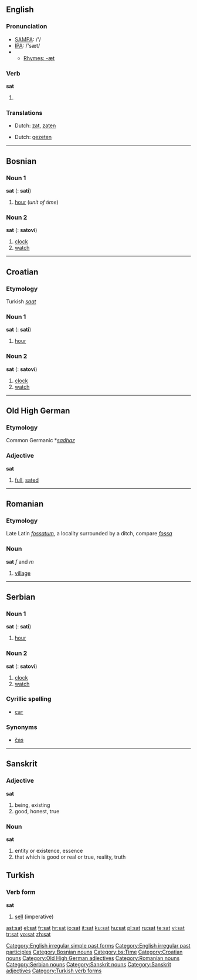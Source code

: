 ==English==

===Pronunciation===
*[[w:SAMPA|SAMPA]]: /'/
*[[w:IPA|IPA]]: /'sæt/
*{{audio|en-us-sat.ogg|Audio (US)}}
**[[Rhymes:English:-æt|Rhymes: -æt]]

===Verb===
'''sat'''

# {{past of|''[[sit]]''}}

===Translations===
{{trans-top|Simple past}}
*Dutch: [[zat]], [[zaten]]
{{trans-mid}}
{{trans-bottom}}

{{trans-top|Past participle}}
*Dutch: [[gezeten]]
{{trans-mid}}
{{trans-bottom}}

[[Category:English irregular simple past forms]]
[[Category:English irregular past participles]]

----

==Bosnian==

===Noun 1===
{{rfc-header|Noun 1}}
'''sat''' {{m}} {{s}} ({{p}}: '''sati''')
# [[hour]] (''unit of time'')

===Noun 2===
'''sat''' {{m}} {{s}} ({{p}}: '''satovi''')
# [[clock]]
# [[watch]]

[[Category:Bosnian nouns]]
[[Category:bs:Time]]

----

==Croatian==

===Etymology===
Turkish ''[[saat]]''

===Noun 1===
'''sat''' {{m}} {{s}} ({{p}}: '''sati''')
# [[hour]]

===Noun 2===
'''sat''' {{m}} {{s}} ({{p}}: '''satovi''')
# [[clock]]
# [[watch]]

[[Category:Croatian nouns]]

----

==Old High German==

===Etymology===
Common Germanic *''[[sadhaz]]''

===Adjective===
'''sat'''

# [[full]], [[sated]]

[[Category:Old High German adjectives]]

----

==Romanian==

===Etymology===
Late Latin ''[[fossatum]]'', a locality surrounded by a ditch, compare ''[[fossa]]''

===Noun===
'''sat''' ''f'' and ''m''

# [[village]]

[[Category:Romanian nouns]]

----

==Serbian==

===Noun 1===
'''sat''' {{m}} {{s}} ({{p}}: '''sati''')
# [[hour]]

===Noun 2===
'''sat''' {{m}} {{s}} ({{p}}: '''satovi''')
# [[clock]]
# [[watch]]

===Cyrillic spelling===
*[[сат#Serbian|сат]]

===Synonyms===
*[[čas#Serbian|čas]]

[[Category:Serbian nouns]]

----
==Sanskrit==
{{wikipedia|sat (Sanskrit)}}
===Adjective===
'''sat''' 
#being, existing
#good, honest, true

===Noun===
'''sat''' {{n}}
#entity or existence, essence
#that which is good or real or true, reality, truth
[[Category:Sanskrit nouns]]
[[Category:Sanskrit adjectives]]

==Turkish==

===Verb form===
'''sat'''

# [[sell]] (imperative)

[[Category:Turkish verb forms]]

[[ast:sat]]
[[el:sat]]
[[fr:sat]]
[[hr:sat]]
[[io:sat]]
[[it:sat]]
[[ku:sat]]
[[hu:sat]]
[[pl:sat]]
[[ru:sat]]
[[te:sat]]
[[vi:sat]]
[[tr:sat]]
[[vo:sat]]
[[zh:sat]]